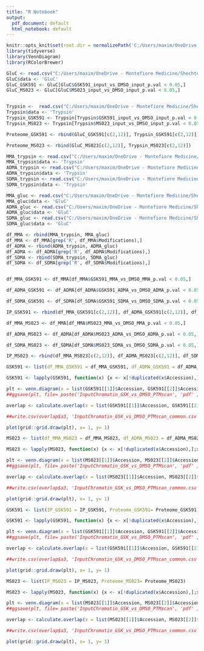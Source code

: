 ```yaml
---
title: "R Notebook"
output:
  pdf_document: default
  html_notebook: default
---
```


```r
knitr::opts_knit$set(root.dir = normalizePath('C:/Users/maxim/OneDrive - Montefiore Medicine/Shechter/Processed_Data/'))
library(tidyverse)
library(VennDiagram)
library(RColorBrewer)

```

```r
GluC <- read.csv("C:/Users/maxim/OneDrive - Montefiore Medicine/Shechter/DEP/Notebooks/GluC/Input/Input_Peptide_Tidy_DEP_Gluc_SumPeptides_WideFormat.csv")
GluC$data <- 'GluC'
GluC_GSK591 <- GluC[GluC$GSK591_input_vs_DMSO_input_p.val < 0.05,]
GluC_MS023 <- GluC[GluC$MS023_input_vs_DMSO_input_p.val < 0.05,]


Trypsin <-  read.csv("C:/Users/maxim/OneDrive - Montefiore Medicine/Shechter/DEP/Notebooks/Trypsin/SumPeptide/Input_Peptide_Tidy_DEP_Trypsin_SumPeptides_WideFormat.csv")
Trypsin$data <- 'Trypsin'
Trypsin_GSK591 <- Trypsin[Trypsin$GSK591_input_vs_DMSO_input_p.val < 0.05,]
Trypsin_MS023 <- Trypsin[Trypsin$MS023_input_vs_DMSO_input_p.val < 0.05,]

Proteome_GSK591 <- rbind(GluC_GSK591[c(2,12)], Trypsin_GSK591[c(2,12)])

Proteome_MS023 <- rbind(GluC_MS023[c(2,12)], Trypsin_MS023[c(2,12)])
```

```r

MMA_trypsin <- read.csv("C:/Users/maxim/OneDrive - Montefiore Medicine/Shechter/Processed_Data/MMA_Trypsin_Peptide.csv")
MMA_trypsin$data <- 'Trypsin'
ADMA_trypsin <- read.csv("C:/Users/maxim/OneDrive - Montefiore Medicine/Shechter/Processed_Data/ADMA_Trypsin_Peptide.csv")
ADMA_trypsin$data <- 'Trypsin'
SDMA_trypsin <- read.csv("C:/Users/maxim/OneDrive - Montefiore Medicine/Shechter/Processed_Data/SDMA_Trypsin_Peptide.csv")
SDMA_trypsin$data <- 'Trypsin'

MMA_gluc <- read.csv("C:/Users/maxim/OneDrive - Montefiore Medicine/Shechter/Processed_Data/GluC_MMA_Peptide.csv")
MMA_gluc$data <- 'GluC'
ADMA_gluc <- read.csv("C:/Users/maxim/OneDrive - Montefiore Medicine/Shechter/Processed_Data/GluC_ADMA_Peptide.csv")
ADMA_gluc$data <- 'GluC'
SDMA_gluc <- read.csv("C:/Users/maxim/OneDrive - Montefiore Medicine/Shechter/Processed_Data/GluC_SDMA_Peptide.csv")
SDMA_gluc$data <- 'GluC'

df_MMA <- rbind(MMA_trypsin, MMA_gluc)
df_MMA <- df_MMA[grep('R', df_MMA$Modifications),]
df_ADMA <- rbind(ADMA_trypsin, ADMA_gluc)
df_ADMA <- df_ADMA[grep('R', df_ADMA$Modifications),]
df_SDMA <- rbind(SDMA_trypsin, SDMA_gluc)
df_SDMA <- df_SDMA[grep('R', df_SDMA$Modifications),]


df_MMA_GSK591 <- df_MMA[df_MMA$GSK591_MMA_vs_DMSO_MMA_p.val < 0.05,]

df_ADMA_GSK591 <- df_ADMA[df_ADMA$GSK591_ADMA_vs_DMSO_ADMA_p.val < 0.05,]

df_SDMA_GSK591 <- df_SDMA[df_SDMA$GSK591_SDMA_vs_DMSO_SDMA_p.val < 0.05,]

IP_GSK591 <- rbind(df_MMA_GSK591[c(2,12)], df_ADMA_GSK591[c(2,12)], df_SDMA_GSK591[c(2,12)])

df_MMA_MS023 <- df_MMA[df_MMA$MS023_MMA_vs_DMSO_MMA_p.val < 0.05,]

df_ADMA_MS023 <- df_ADMA[df_ADMA$MS023_ADMA_vs_DMSO_ADMA_p.val < 0.05,]

df_SDMA_MS023 <- df_SDMA[df_SDMA$MS023_SDMA_vs_DMSO_SDMA_p.val < 0.05,]

IP_MS023 <- rbind(df_MMA_MS023[c(2,12)], df_ADMA_MS023[c(2,12)], df_SDMA_MS023[c(2,12)])

```


```r
GSK591 <- list(df_MMA_GSK591 = df_MMA_GSK591, df_ADMA_GSK591 = df_ADMA_GSK591, df_SDMA_GSK591= df_SDMA_GSK591, Proteome_GSK591= Proteome_GSK591)

GSK591 <- lapply(GSK591, function(x) {x <- x[!duplicated(x$Accession),];x})

plt <- venn.diagram(x = list(GSK591[[1]]$Accession, GSK591[[2]]$Accession, GSK591[[3]]$Accession, GSK591[[4]]$Accession), category.names = c("MMA" , "ADMA", 'SDMA', 'Input'), filename = NULL, fill = c('#bababa','#bababa','#bababa','#bababa'), euler.d=T, scaled=T, output = F)
##ggsave(plt, file= paste('InputChromatin_GSK_vs_DMSO_PTMscan', 'pdf' ,sep="."), device ='pdf', width = 15, height = 15, dpi = 300)

overlap <- calculate.overlap(x = list(GSK591[[1]]$Accession, GSK591[[2]]$Accession, GSK591[[3]]$Accession, GSK591[[4]]$Accession))

##write.csv(overlap$a3, 'InputChromatin_GSK_vs_DMSO_PTMscan_common.csv')

plot(grid::grid.draw(plt), x= 1, y= 1)

```
```r
MS023 <- list(df_MMA_MS023 = df_MMA_MS023, df_ADMA_MS023 = df_ADMA_MS023, df_SDMA_MS023= df_SDMA_MS023, Proteome_MS023= Proteome_MS023)

MS023 <- lapply(MS023, function(x) {x <- x[!duplicated(x$Accession),];x})

plt <- venn.diagram(x = list(MS023[[1]]$Accession, MS023[[2]]$Accession, MS023[[3]]$Accession, MS023[[4]]$Accession), category.names = c("MMA" , "ADMA", 'SDMA', 'Input'), filename = NULL, fill = c('#bababa','#bababa','#bababa','#bababa'), euler.d=T, scaled=T, output = F)
##ggsave(plt, file= paste('InputChromatin_GSK_vs_DMSO_PTMscan', 'pdf' ,sep="."), device ='pdf', width = 15, height = 15, dpi = 300)

overlap <- calculate.overlap(x = list(MS023[[1]]$Accession, MS023[[2]]$Accession, MS023[[3]]$Accession, MS023[[4]]$Accession))

##write.csv(overlap$a3, 'InputChromatin_GSK_vs_DMSO_PTMscan_common.csv')

plot(grid::grid.draw(plt), x= 1, y= 1)

```

```r
GSK591 <- list(IP_GSK591 = IP_GSK591, Proteome_GSK591= Proteome_GSK591)

GSK591 <- lapply(GSK591, function(x) {x <- x[!duplicated(x$Accession),];x})

plt <- venn.diagram(x = list(GSK591[[1]]$Accession, GSK591[[2]]$Accession), category.names = c("Rme" , 'Input'), filename = NULL, fill = c('#bababa','#bababa'), euler.d=T, scaled=T, output = F)
##ggsave(plt, file= paste('InputChromatin_GSK_vs_DMSO_PTMscan', 'pdf' ,sep="."), device ='pdf', width = 15, height = 15, dpi = 300)

overlap <- calculate.overlap(x = list(GSK591[[1]]$Accession, GSK591[[2]]$Accession))

##write.csv(overlap$a3, 'InputChromatin_GSK_vs_DMSO_PTMscan_common.csv')

plot(grid::grid.draw(plt), x= 1, y= 1)

```


```r
MS023 <- list(IP_MS023 = IP_MS023, Proteome_MS023= Proteome_MS023)

MS023 <- lapply(MS023, function(x) {x <- x[!duplicated(x$Accession),];x})

plt <- venn.diagram(x = list(MS023[[1]]$Accession, MS023[[2]]$Accession), category.names = c("Rme" , 'Input'), filename = NULL, fill = c('#bababa','#bababa'), euler.d=T, scaled=T, output = F)
##ggsave(plt, file= paste('InputChromatin_GSK_vs_DMSO_PTMscan', 'pdf' ,sep="."), device ='pdf', width = 15, height = 15, dpi = 300)

overlap <- calculate.overlap(x = list(MS023[[1]]$Accession, MS023[[2]]$Accession))

##write.csv(overlap$a3, 'InputChromatin_GSK_vs_DMSO_PTMscan_common.csv')

plot(grid::grid.draw(plt), x= 1, y= 1)

```